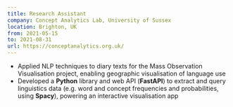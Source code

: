 ```yaml
---
title: Research Assistant
company: Concept Analytics Lab, University of Sussex
location: Brighton, UK
from: 2021-05-15
to: 2021-08-31
url: https://conceptanalytics.org.uk/
---
```


- Applied NLP techniques to diary texts for the Mass Observation Visualisation project, enabling geographic visualisation of language use
- Developed a **Python** library and web API (**FastAPI**) to extract and query linguistics data (e.g. word and concept frequencies and probabilities, using **Spacy**), powering an interactive visualisation app
